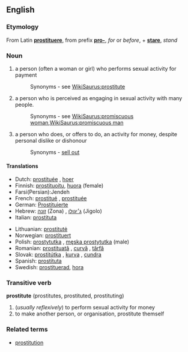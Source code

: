 ==English==


===Etymology===
From Latin '''[[prostituere]]''', from prefix '''[[pro-]]''', ''for'' or ''before'', + '''[[stare]]''', ''stand''

===Noun===
{{en-noun-reg}}

#a person (often a woman or girl) who performs sexual activity for payment
#:Synonyms - see [[WikiSaurus:prostitute]]
#a person who is perceived as engaging in sexual activity with many people.
#:Synonyms - see [[WikiSaurus:promiscuous woman]],[[WikiSaurus:promiscuous man]]
#a person who does, or offers to do, an activity for money, despite personal dislike or dishonour
#:Synonyms - [[sell out]]

==== Translations ====
{{top}}
*Dutch: [[prostituée]] {{f}}, [[hoer]] {{f}}
*Finnish: [[prostituoitu]], [[huora]] (female)
*Farsi(Persian):Jendeh
*French: [[prostitué]] {{m}}, [[prostituée]] {{f}}
*German: [[Prostituierte]]
*Hebrew: [[זונה]] (Zona) {{f}}, [[ג׳יגולו]] (Jigolo) {{m}}
*Italian: [[prostituta]] {{f}}
{{mid}}
*Lithuanian: [[prostitutė]] {{f}}
*Norwegian: [[prostituert]] {{m}}
*Polish: [[prostytutka]] {{f}}, [[męska prostytutka]] (male) 
*Romanian: [[prostituată]] {{f}}, [[curvă]] {{f}}, [[târfă]] {{f}}
*Slovak: [[prostitútka#Slovak|prostitútka]] {{f}}, [[kurva#Slovak|kurva]] {{f}}, [[cundra#Slovak|cundra]] {{f}}
*Spanish: [[prostituta]] {{f}}
*Swedish: [[prostituerad]], [[hora]]
{{bottom}}

===Transitive verb===
'''prostitute''' (prostitutes, prostituted, prostituting)
# (''usually reflexively'') to perform sexual activity for money
#to make another person, or organisation, prostitute themself

===Related terms===
*[[prostitution]]